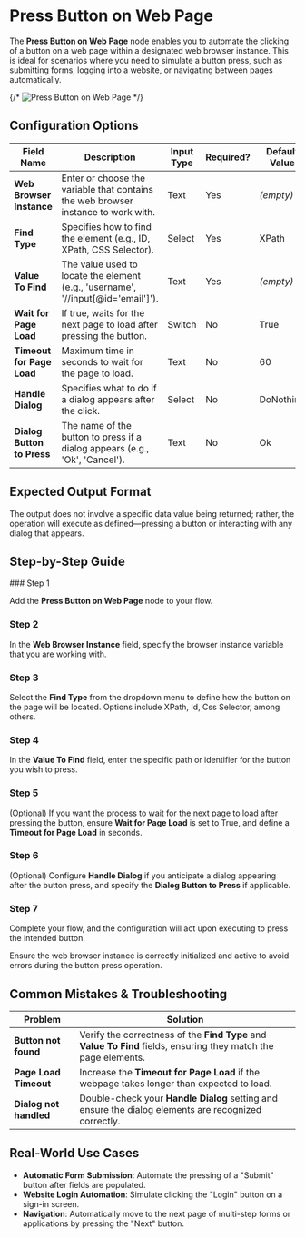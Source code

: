 
# Press Button on Web Page

The **Press Button on Web Page** node enables you to automate the clicking of a button on a web page within a designated web browser instance. This is ideal for scenarios where you need to simulate a button press, such as submitting forms, logging into a website, or navigating between pages automatically.

{/* ![Press Button on Web Page](./press-button-on-web-page.png) */}

## Configuration Options

| Field Name                 | Description                                                                       | Input Type | Required? | Default Value |
| -------------------------- | --------------------------------------------------------------------------------- | ---------- | --------- | ------------- |
| **Web Browser Instance**   | Enter or choose the variable that contains the web browser instance to work with. | Text       | Yes       | _(empty)_     |
| **Find Type**              | Specifies how to find the element (e.g., ID, XPath, CSS Selector).                | Select     | Yes       | XPath         |
| **Value To Find**          | The value used to locate the element (e.g., 'username', '//input[@id='email']').  | Text       | Yes       | _(empty)_     |
| **Wait for Page Load**     | If true, waits for the next page to load after pressing the button.               | Switch     | No        | True          |
| **Timeout for Page Load**  | Maximum time in seconds to wait for the page to load.                             | Text       | No        | 60            |
| **Handle Dialog**          | Specifies what to do if a dialog appears after the click.                         | Select     | No        | DoNothing     |
| **Dialog Button to Press** | The name of the button to press if a dialog appears (e.g., 'Ok', 'Cancel').       | Text       | No        | Ok            |

## Expected Output Format

The output does not involve a specific data value being returned; rather, the operation will execute as defined—pressing a button or interacting with any dialog that appears.

## Step-by-Step Guide

<Steps>
### Step 1

Add the **Press Button on Web Page** node to your flow.

### Step 2

In the **Web Browser Instance** field, specify the browser instance variable that you are working with.

### Step 3

Select the **Find Type** from the dropdown menu to define how the button on the page will be located. Options include XPath, Id, Css Selector, among others.

### Step 4

In the **Value To Find** field, enter the specific path or identifier for the button you wish to press.

### Step 5

(Optional) If you want the process to wait for the next page to load after pressing the button, ensure **Wait for Page Load** is set to True, and define a **Timeout for Page Load** in seconds.

### Step 6

(Optional) Configure **Handle Dialog** if you anticipate a dialog appearing after the button press, and specify the **Dialog Button to Press** if applicable.

### Step 7

Complete your flow, and the configuration will act upon executing to press the intended button.

</Steps>

<Callout type="info" title="Tip">
  Ensure the web browser instance is correctly initialized and active to avoid
  errors during the button press operation.
</Callout>

## Common Mistakes & Troubleshooting

| Problem                | Solution                                                                                                         |
| ---------------------- | ---------------------------------------------------------------------------------------------------------------- |
| **Button not found**   | Verify the correctness of the **Find Type** and **Value To Find** fields, ensuring they match the page elements. |
| **Page Load Timeout**  | Increase the **Timeout for Page Load** if the webpage takes longer than expected to load.                        |
| **Dialog not handled** | Double-check your **Handle Dialog** setting and ensure the dialog elements are recognized correctly.             |

## Real-World Use Cases

- **Automatic Form Submission**: Automate the pressing of a "Submit" button after fields are populated.
- **Website Login Automation**: Simulate clicking the "Login" button on a sign-in screen.
- **Navigation**: Automatically move to the next page of multi-step forms or applications by pressing the "Next" button.
